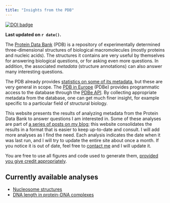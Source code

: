 ```yaml
---
title: "Insights from the PDB"
---
```


[![DOI badge][doi-badge]][doi-link]

**Last updated on `r date()`.**

The [Protein Data Bank][pdb] (PDB) is a repository of experimentally determined
three-dimensional structures of biological macromolecules (mostly proteins and
nucleic acids). The structures it contains are very useful by themselves for
answering biological questions, or for asking even more questions. In addition,
the associated *metadata* (structure annotations) can also answer many
interesting questions.

The PDB already provides [statistics on some of its metadata][pdb-stats], but
these are very general in scope. The [PDB in Europe][pdbe] (PDBe) provides
programmatic access to the database through the [PDBe API][pdbe-search]. By
collecting appropriate metadata from the database, one can get much finer
insight, for example specific to a particular field of structural biology.

This website presents the results of analyzing metadata from the Protein Data
Bank to answer questions I am interested in. Some of these analyses are part of
[a series of posts on my blog][blog]; this website consolidates the results in a
format that is easier to keep up-to-date and consult. I will add more analyses
as I find the need. Each analysis indicates the date when it was last run, and I
will try to update the entire site about once a month. If you notice it is out
of date, feel free to [contact me][contact] and I will update it.

You are free to use all figures and code used to generate them, [provided you
give credit appropriately][permissions].

## Currently available analyses

- [Nucleosome structures](nucleosome-structures.html)
- [DNA length in protein-DNA complexes](dna-length-in-protein-dna-complexes.html)


[doi-badge]: https://zenodo.org/badge/doi/10.5281/zenodo.3470119.svg

[doi-link]: https://doi.org/10.5281/zenodo.3470119

[pdb]: https://en.wikipedia.org/wiki/Protein_Data_Bank

[pdb-stats]: https://www.rcsb.org/stats/

[pdbe]: https://www.ebi.ac.uk/pdbe

[pdbe-search]: https://www.ebi.ac.uk/pdbe/api/doc/search.html

[blog]: https://www.gaullier.org/en/categories/insights-from-the-pdb/

[contact]: about.html#contact

[permissions]: about.html#permissions
